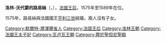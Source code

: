 {{Multiple issues|
{{Expand language|1=en|time=2020-11-03T12:33:34+00:00}}
{{Unreferenced|time=2020-11-03T12:33:34+00:00}}
}}
{{Infobox royalty|consort=yes
| name         = 洛林-沃代蒙的路易絲
| image        = In the manner of François Clouet - Louise de Lorraine - Google Art Project.jpg
| succession   = 法蘭西王后
| reign        = 1575年2月15日 — 1589年8月2日
| birth_date   = {{Birth date |1553|04|30}}
| birth_place  = {{flag|Kingdom of France}}[[諾默尼|諾默尼]]
| death_date   = {{death date and age|1601|1|29|1553|4|30|df=y}}
| death_place  = {{flag|Kingdom of France}}[[穆蘭|穆蘭]]
| burial_place = [[聖但尼聖殿|聖但尼聖殿]]
| house        = [[洛林王朝|洛林王朝]]
| father       = [[梅克爾公爵尼古拉|梅克爾公爵尼古拉]]
| mother       = 埃格蒙的瑪格麗特
}}
'''洛林-沃代蒙的路易絲'''（{{lang-fr|Louise de Lorraine-Vaudémont}}，{{bd|1553年|4月30日|1601年|1月29日}}），[[法國君主配偶列表|法國王后]]，1575年至1589年在位。

1575年，路易絲與法國國王[[亨利三世_(法蘭西)|亨利三世]]結婚，兩人沒有子女。

[[Category:默爾特-摩澤爾省人|Category:默爾特-摩澤爾省人]]
[[Category:法国王后|Category:法国王后]]
[[Category:洛林王朝|Category:洛林王朝]]
[[Category:法國王太子妃|Category:法國王太子妃]]
[[Category:瓦卢瓦王朝|Category:瓦卢瓦王朝]]
[[Category:葬於聖但尼聖殿|Category:葬於聖但尼聖殿]]